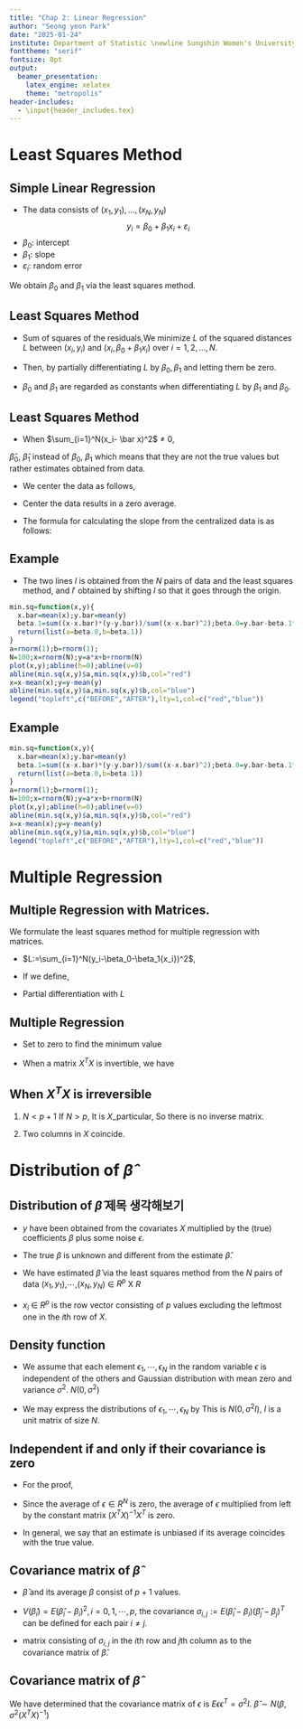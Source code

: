 ```yaml
---
title: "Chap 2: Linear Regression"
author: "Seong yeon Park"
date: "2025-01-24"
institute: Department of Statistic \newline Sungshin Women's University
fonttheme: "serif"
fontsize: 8pt
output:
  beamer_presentation:
    latex_engine: xelatex
    theme: "metropolis"
header-includes:
  - \input{header_includes.tex}
---
```


# Least Squares Method

## Simple Linear Regression
- The data consists of $(x_1,y_1),...,(x_N,y_N)$
$$
{y_i} = \beta_0+\beta_1{x_i}+ \varepsilon_i
$$
- $\beta_0$: intercept
- $\beta_1$: slope
- $\varepsilon_i$: random error

We obtain $\beta_0$ and $\beta_1$ via the least squares method.


## Least Squares Method

- Sum of squares of the residuals,\newline We minimize $L$ of the squared distances $L$ between $(x_i,y_i)$ and $(x_i,\beta_0 + \beta_1{x_i})$ over $i = 1,2, ...,N$.
\begin{align*}
L=\sum_{i=1}^N(y_i-\beta_0-\beta_1{x_i})^2
\end{align*}

- Then, by partially differentiating $L$ by $\beta_0,\beta_1$ and letting them be zero.
\begin{align*}
\frac{\partial L}{ \partial\beta_0} &=-2\sum_{i=1}^N(y_i-\beta_0-\beta_1{x_i})=0 \\
\frac{\partial L}{ \partial\beta_1} &= -2\sum_{i=1}^N(x_i(y_i-\beta_0-\beta_1{x_i}))=0
\end{align*}
- $\beta_0$ and $\beta_1$ are regarded as constants when differentiating $L$ by $\beta_1$ and $\beta_0$.

## Least Squares Method

- When $\sum_{i=1}^N(x_i- \bar x)^2$ $\ne$ 0,
\begin{align*}
\hat\beta_1 &=\frac{\sum_{i=1}^N(x_i- \bar x)(y_i- \bar y)}{\sum_{i=1}^N(x_i- \bar x)^2} \\
\hat\beta_0 &=\bar y - \hat\beta_1{\bar x}
\end{align*}

$\hat\beta_0$, $\hat\beta_1$ instead of $\beta_0$, $\beta_1$ which means that they are not the true values but rather estimates obtained from data.

- We center the data as follows,
\begin{align*}
\tilde{x}_1 := x_1 - \bar x, \cdots,\tilde{x}_N := x_N- \bar x, \tilde{y}_1 := y_1 - \bar y, \cdots,\tilde{y}_N := y_N- \bar y
\end{align*}

- Center the data results in a zero average.

- The formula for calculating the slope from the centralized data is as follows:
\begin{align*}
\hat\beta_1 &=\frac{\sum_{i=1}^N \tilde{x}_i\tilde{y}_i}{\sum_{i=1}^N(\tilde{x}_i)^2}
\end{align*}

## Example

- The two lines $l$ is obtained from the $N$ pairs of data and the least squares method, and  $l'$ obtained by shifting $l$ so that it goes through the origin.

```r
min.sq=function(x,y){
  x.bar=mean(x);y.bar=mean(y)
  beta.1=sum((x-x.bar)*(y-y.bar))/sum((x-x.bar)^2);beta.0=y.bar-beta.1*x.bar
  return(list(a=beta.0,b=beta.1))
}
a=rnorm(1);b=rnorm(1);
N=100;x=rnorm(N);y=a*x+b+rnorm(N)
plot(x,y);abline(h=0);abline(v=0)
abline(min.sq(x,y)$a,min.sq(x,y)$b,col="red")
x=x-mean(x);y=y-mean(y)
abline(min.sq(x,y)$a,min.sq(x,y)$b,col="blue")
legend("topleft",c("BEFORE","AFTER"),lty=1,col=c("red","blue"))
```

## Example
```r
min.sq=function(x,y){
  x.bar=mean(x);y.bar=mean(y)
  beta.1=sum((x-x.bar)*(y-y.bar))/sum((x-x.bar)^2);beta.0=y.bar-beta.1*x.bar
  return(list(a=beta.0,b=beta.1))
}
a=rnorm(1);b=rnorm(1);
N=100;x=rnorm(N);y=a*x+b+rnorm(N)
plot(x,y);abline(h=0);abline(v=0)
abline(min.sq(x,y)$a,min.sq(x,y)$b,col="red")
x=x-mean(x);y=y-mean(y)
abline(min.sq(x,y)$a,min.sq(x,y)$b,col="blue")
legend("topleft",c("BEFORE","AFTER"),lty=1,col=c("red","blue"))
```

# Multiple Regression

## Multiple Regression with Matrices.

We formulate the least squares method for multiple regression with matrices. 

- $L:=\sum_{i=1}^N(y_i-\beta_0-\beta_1{x_i})^2$,
\begin{align*}
L = \parallel y-X\beta \parallel^2 = (y-X\beta)^T(y-X\beta)
\end{align*}

- If we define,
\begin{align*}
y :=
\begin{bmatrix}
y_1 \\
\vdots \\
y_N
\end{bmatrix}
, X :=
\begin{bmatrix}
1 & x_{1,1} &\cdots &x_{1,p}\\
\vdots & \vdots &\ddots &\vdots \\
1 & x_{N,1} &\cdots &x_{N,p}
\end{bmatrix}
, \beta :=
\begin{bmatrix}
\beta_0 \\
\beta_1 \\
\vdots \\
\beta_p
\end{bmatrix}
\end{align*}

- Partial differentiation with $L$
\begin{align*}
\nabla L := 
\begin{bmatrix}
\frac{\partial L}{\partial\beta_0} \\
\frac{\partial L}{\partial\beta_1}
\end{bmatrix}
= -2X^T(y-X\beta)
\end{align*}

## Multiple Regression

- Set to zero to find the minimum value
\begin{align*}
-2X^T(y-X\beta) =
\begin{bmatrix}
-2\sum_{i=1}^N(y_i-\sum_{j=0}^p \beta_j x_{i,j}) \\
-2\sum_{i=1}^N x_{i,1}(y_i-\sum_{j=0}^p \beta_j x_{i,j}) \\
\vdots \\
-2\sum_{i=1}^N x_{i,p}(y_i-\sum_{j=0}^p \beta_j x_{i,j})
\end{bmatrix}
\end{align*}

- When a matrix $X^TX$ is invertible, we have
\begin{align*}
\hat\beta= (X^TX)^{-1} X^Ty
\end{align*}


## When $X^TX$ is irreversible
1. $N < p+1$
\begin{align*}
rank(X^TX) \le rank(X) \le min{N,p+1} = N < p+1
\end{align*}
If $N > p$, It is $X$_particular, So there is no inverse matrix. 

2. Two columns in $X$ coincide.
\begin{align*}
X^TX z=0 \Rightarrow z^TX^TX_Z=0 \Rightarrow \parallel X_z \parallel^2 =0 \Rightarrow X_z=0
\end{align*}

# Distribution of $\hat\beta$

## Distribution of $\hat\beta$ 제목 생각해보기
- $y$ have been obtained from the covariates $X$ multiplied by the (true) coefficients $\beta$ plus some noise $\epsilon$.
\begin{align*}
y = X\beta +  \epsilon
\end{align*}

- The true $\beta$ is unknown and different from the estimate $\hat\beta$.
- We have estimated $\hat\beta$ via the least squares method from the $N$ pairs of data ($x_1,y_1$),$\cdots$,($x_N,y_N$) $\in$ $R^p$ X $R$

- $x_i$ $\in$ $R^p$ is the row vector consisting of $p$ values excluding the leftmost one in the $i$th row of $X$. 


## Density function
- We assume that each element $\epsilon_1,\cdots,\epsilon_N$ in the random variable $\epsilon$ is independent of the others and Gaussian distribution with mean zero and variance $\sigma^2$. $N(0,\sigma^2)$
\begin{align*}
f_i(\epsilon_i) = \frac{1}{\sqrt {2\pi\sigma^2}} e^{-\frac{\epsilon_i^2}{2\sigma^2}}
\end{align*}

- We may express the distributions of $\epsilon_1,\cdots,\epsilon_N$ by
\begin{align*}
f(\epsilon) = \prod_{i=1}^N f_i(\epsilon_i) = \frac{1}{(2\pi\sigma^2)^{N/2}} e^{-\frac{\epsilon^T \epsilon}{2\sigma^2}}
\end{align*}
This is $N(0,\sigma^2I)$, $I$ is a unit matrix of size $N$.


## Independent if and only if their covariance is zero

- For the proof,
\begin{align*}
\hat\beta = (X^TX)^{-1}X^T(X\beta+\epsilon) = \beta + (X^TX)^{-1}X^T\epsilon
\end{align*}

- Since the average of $\epsilon \in R^N$ is zero, the average of $\epsilon$ multiplied from left by the constant matrix $(X^TX)^{-1}X^T$ is zero.
\begin{align*}
E[\hat\beta] = \beta
\end{align*}

- In general, we say that an estimate is unbiased if its average coincides with the true value.

## Covariance matrix of $\hat\beta$

- $\hat\beta$ and its average $\beta$ consist of $p+1$ values. 
- $V(\hat\beta_i) = E(\hat\beta_i - \beta_i)^2, i=0,1,\cdots,p$, the covariance $\sigma_{i,j} := E(\hat\beta_i - \beta_i)(\hat\beta_j - \beta_j)^T$ can be defined for each pair $i\ne j$.

- matrix consisting of $\sigma_{i,j}$ in the $i$th row and $j$th column as to the covariance matrix of $\hat\beta$.

\begin{align*}
& E
\begin{bmatrix}
(\hat\beta_0 - \beta_0)^2 & (\hat\beta_0 - \beta_0)(\hat\beta_1 - \beta_1) &\cdots &(\hat\beta_0 - \beta_0)(\hat\beta_p - \beta_p)\\
(\hat\beta_1 - \beta_1)(\hat\beta_0 - \beta_0) &(\hat\beta_1 - \beta_1)^2 &\cdots &(\hat\beta_1 - \beta_1)(\hat\beta_p - \beta_p)\\
\vdots &\vdots &\ddots &\vdots \\
(\hat\beta_p - \beta_p)(\hat\beta_0 - \beta_0) &(\hat\beta_p - \beta_p)(\hat\beta_1 - \beta_1) &\cdots &(\hat\beta_p - \beta_p)^2
\end{bmatrix} 
\end{align*}

## Covariance matrix of $\hat\beta$

\begin{align*}
& E
\begin{bmatrix}
(\hat\beta_0 - \beta_0)^2 & (\hat\beta_0 - \beta_0)(\hat\beta_1 - \beta_1) &\cdots &(\hat\beta_0 - \beta_0)(\hat\beta_p - \beta_p)\\
(\hat\beta_1 - \beta_1)(\hat\beta_0 - \beta_0) &(\hat\beta_1 - \beta_1)^2 &\cdots &(\hat\beta_1 - \beta_1)(\hat\beta_p - \beta_p)\\
\vdots &\vdots &\ddots &\vdots \\
(\hat\beta_p - \beta_p)(\hat\beta_0 - \beta_0) &(\hat\beta_p - \beta_p)(\hat\beta_1 - \beta_1) &\cdots &(\hat\beta_p - \beta_p)^2
\end{bmatrix} \\
&= E
\begin{bmatrix}
\hat\beta_0 - \beta_0 \\
\hat\beta_1 - \beta_1 \\
\vdots \\
\hat\beta_p - \beta_p
\end{bmatrix}
\begin{bmatrix}
\hat\beta_0 - \beta_0, \hat\beta_1 - \beta_1, \cdots, \hat\beta_p - \beta_p
\end{bmatrix} \\
&= E(\hat\beta-\beta)(\hat\beta-\beta)^T = E(X^TX)^{-1}X^T \epsilon{(X^TX)^{-1}X^T\epsilon}^T \\
&= (X^TX)^{-1}X^T E \epsilon\epsilon^T X(X^TX)^{-1} = \sigma^2(X^TX)^{-1}
\end{align*}

We have determined that the covariance matrix of $\epsilon$ is $E\epsilon\epsilon^T =\sigma^2I$. $\hat\beta \sim N(\beta,\sigma^2(X^TX)^{-1})$

